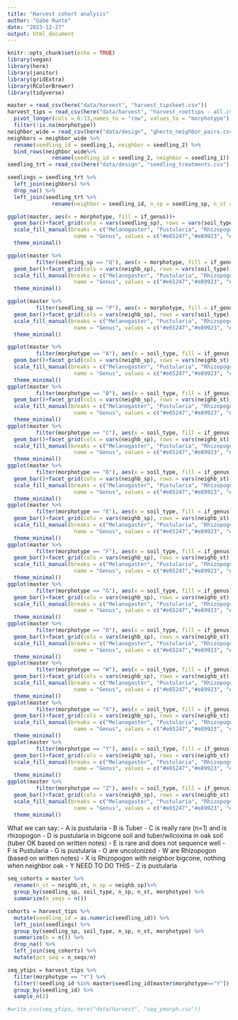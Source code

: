 ```yaml
---
title: "Harvest cohort analysis"
author: "Gabe Runte"
date: "2023-12-27"
output: html_document
---
```


```r
knitr::opts_chunk$set(echo = TRUE)
library(vegan)
library(here)
library(janitor)
library(gridExtra)
library(RColorBrewer)
library(tidyverse)
```

```r
master = read_csv(here("data/harvest", "harvest_tipsheet.csv"))
harvest_tips = read_csv(here("data/harvest", "harvest_roottips - all.csv")) %>% 
  pivot_longer(cols = 6:13,names_to = "row", values_to = "morphotype") %>% 
  filter(!is.na(morphotype))
neighbor_wide = read_csv(here("data/design", "ghecto_neighbor_pairs.csv"))
neighbors = neighbor_wide %>% 
  rename(seedling_id = seedling_1, neighbor = seedling_2) %>% 
  bind_rows(neighbor_wide%>% 
              rename(seedling_id = seedling_2, neighbor = seedling_1))
seedling_trt = read_csv(here("data/design", "seedling_treatments.csv"))

seedlings = seedling_trt %>% 
  left_join(neighbors) %>% 
  drop_na() %>% 
  left_join(seedling_trt %>% 
              rename(neighbor = seedling_id, n_sp = seedling_sp, n_st = soil_type))
```


```r
ggplot(master, aes(x = morphotype, fill = if_genus))+
  geom_bar()+facet_grid(cols = vars(seedling_sp), rows = vars(soil_type), scales = "free")+
  scale_fill_manual(breaks = c("Melanogaster", "Pustularia", "Rhizopogon", "Tuber", "Wilcoxina", "Bad Seq", "PCR Fail"),
                     name = "Genus", values = c("#e65247","#e89923", "#f0dc5d", "#4dc44d", "#4287f5", "darkgray", "gray"))+
  theme_minimal()
```


```r
ggplot(master %>% 
         filter(seedling_sp == "Q"), aes(x = morphotype, fill = if_genus))+
  geom_bar()+facet_grid(cols = vars(neighb_sp), rows = vars(soil_type), scales = "free")+
  scale_fill_manual(breaks = c("Melanogaster", "Pustularia", "Rhizopogon", "Tuber", "Wilcoxina", "Bad Seq", "PCR Fail"),
                     name = "Genus", values = c("#e65247","#e89923", "#f0dc5d", "#4dc44d", "#4287f5", "darkgray", "gray"))+
  theme_minimal()

ggplot(master %>% 
         filter(seedling_sp == "P"), aes(x = morphotype, fill = if_genus))+
  geom_bar()+facet_grid(cols = vars(neighb_sp), rows = vars(soil_type), scales = "free")+
  scale_fill_manual(breaks = c("Melanogaster", "Pustularia", "Rhizopogon", "Tuber", "Wilcoxina", "Bad Seq", "PCR Fail"),
                     name = "Genus", values = c("#e65247","#e89923", "#f0dc5d", "#4dc44d", "#4287f5", "darkgray", "gray"))+
  theme_minimal()
```


```r
ggplot(master %>% 
         filter(morphotype == "A"), aes(x = soil_type, fill = if_genus))+
  geom_bar()+facet_grid(cols = vars(neighb_sp), rows = vars(neighb_st), scales = "free")+
  scale_fill_manual(breaks = c("Melanogaster", "Pustularia", "Rhizopogon", "Tuber", "Wilcoxina", "Bad Seq", "PCR Fail"),
                     name = "Genus", values = c("#e65247","#e89923", "#f0dc5d", "#4dc44d", "#4287f5", "darkgray", "gray"))+
  theme_minimal()
ggplot(master %>% 
         filter(morphotype == "B"), aes(x = soil_type, fill = if_genus))+
  geom_bar()+facet_grid(cols = vars(neighb_sp), rows = vars(neighb_st), scales = "free")+
  scale_fill_manual(breaks = c("Melanogaster", "Pustularia", "Rhizopogon", "Tuber", "Wilcoxina", "Bad Seq", "PCR Fail"),
                     name = "Genus", values = c("#e65247","#e89923", "#f0dc5d", "#4dc44d", "#4287f5", "darkgray", "gray"))+
  theme_minimal()
ggplot(master %>% 
         filter(morphotype == "C"), aes(x = soil_type, fill = if_genus))+
  geom_bar()+facet_grid(cols = vars(neighb_sp), rows = vars(neighb_st), scales = "free")+
  scale_fill_manual(breaks = c("Melanogaster", "Pustularia", "Rhizopogon", "Tuber", "Wilcoxina", "Bad Seq", "PCR Fail"),
                     name = "Genus", values = c("#e65247","#e89923", "#f0dc5d", "#4dc44d", "#4287f5", "darkgray", "gray"))+
  theme_minimal()
ggplot(master %>% 
         filter(morphotype == "D"), aes(x = soil_type, fill = if_genus, color = as.factor(seedling_id)))+
  geom_bar()+facet_grid(cols = vars(neighb_sp), rows = vars(neighb_st), scales = "free")+
  scale_fill_manual(breaks = c("Melanogaster", "Pustularia", "Rhizopogon", "Tuber", "Wilcoxina", "Bad Seq", "PCR Fail"),
                     name = "Genus", values = c("#e65247","#e89923", "#f0dc5d", "#4dc44d", "#4287f5", "darkgray", "gray"))+
  theme_minimal()
ggplot(master %>% 
         filter(morphotype == "E"), aes(x = soil_type, fill = if_genus))+
  geom_bar()+facet_grid(cols = vars(neighb_sp), rows = vars(neighb_st), scales = "free")+
  scale_fill_manual(breaks = c("Melanogaster", "Pustularia", "Rhizopogon", "Tuber", "Wilcoxina", "Bad Seq", "PCR Fail"),
                     name = "Genus", values = c("#e65247","#e89923", "#f0dc5d", "#4dc44d", "#4287f5", "darkgray", "gray"))+
  theme_minimal()
ggplot(master %>% 
         filter(morphotype == "F"), aes(x = soil_type, fill = if_genus))+
  geom_bar()+facet_grid(cols = vars(neighb_sp), rows = vars(neighb_st), scales = "free")+
  scale_fill_manual(breaks = c("Melanogaster", "Pustularia", "Rhizopogon", "Tuber", "Wilcoxina", "Bad Seq", "PCR Fail"),
                     name = "Genus", values = c("#e65247","#e89923", "#f0dc5d", "#4dc44d", "#4287f5", "darkgray", "gray"))+
  theme_minimal()
ggplot(master %>% 
         filter(morphotype == "G"), aes(x = soil_type, fill = if_genus))+
  geom_bar()+facet_grid(cols = vars(neighb_sp), rows = vars(neighb_st), scales = "free")+
  scale_fill_manual(breaks = c("Melanogaster", "Pustularia", "Rhizopogon", "Tuber", "Wilcoxina", "Bad Seq", "PCR Fail"),
                     name = "Genus", values = c("#e65247","#e89923", "#f0dc5d", "#4dc44d", "#4287f5", "darkgray", "gray"))+
  theme_minimal()
ggplot(master %>% 
         filter(morphotype == "O"), aes(x = soil_type, fill = if_genus))+
  geom_bar()+facet_grid(cols = vars(neighb_sp), rows = vars(neighb_st), scales = "free")+
  scale_fill_manual(breaks = c("Melanogaster", "Pustularia", "Rhizopogon", "Tuber", "Wilcoxina", "Bad Seq", "PCR Fail"),
                     name = "Genus", values = c("#e65247","#e89923", "#f0dc5d", "#4dc44d", "#4287f5", "darkgray", "gray"))+
  theme_minimal()
ggplot(master %>% 
         filter(morphotype == "W"), aes(x = soil_type, fill = if_genus))+
  geom_bar()+facet_grid(cols = vars(neighb_sp), rows = vars(neighb_st), scales = "free")+
  scale_fill_manual(breaks = c("Melanogaster", "Pustularia", "Rhizopogon", "Tuber", "Wilcoxina", "Bad Seq", "PCR Fail"),
                     name = "Genus", values = c("#e65247","#e89923", "#f0dc5d", "#4dc44d", "#4287f5", "darkgray", "gray"))+
  theme_minimal()
ggplot(master %>% 
         filter(morphotype == "X"), aes(x = soil_type, fill = if_genus))+
  geom_bar()+facet_grid(cols = vars(neighb_sp), rows = vars(neighb_st), scales = "free")+
  scale_fill_manual(breaks = c("Melanogaster", "Pustularia", "Rhizopogon", "Tuber", "Wilcoxina", "Bad Seq", "PCR Fail"),
                     name = "Genus", values = c("#e65247","#e89923", "#f0dc5d", "#4dc44d", "#4287f5", "darkgray", "gray"))+
  theme_minimal()
ggplot(master %>% 
         filter(morphotype == "Y"), aes(x = soil_type, fill = if_genus))+
  geom_bar()+facet_grid(cols = vars(neighb_sp), rows = vars(neighb_st), scales = "free")+
  scale_fill_manual(breaks = c("Melanogaster", "Pustularia", "Rhizopogon", "Tuber", "Wilcoxina", "Bad Seq", "PCR Fail"),
                     name = "Genus", values = c("#e65247","#e89923", "#f0dc5d", "#4dc44d", "#4287f5", "darkgray", "gray"))+
  theme_minimal()
ggplot(master %>% 
         filter(morphotype == "Z"), aes(x = soil_type, fill = if_genus))+
  geom_bar()+facet_grid(cols = vars(neighb_sp), rows = vars(neighb_st), scales = "free")+
  scale_fill_manual(breaks = c("Melanogaster", "Pustularia", "Rhizopogon", "Tuber", "Wilcoxina", "Bad Seq", "PCR Fail"),
                     name = "Genus", values = c("#e65247","#e89923", "#f0dc5d", "#4dc44d", "#4287f5", "darkgray", "gray"))+
  theme_minimal()
```
What we can say:
- A is pustularia
- B is Tuber
- C is really rare (n=1) and is rhizopogon
- D is pustularia in bigcone soil and tuber/wilcoxina in oak soil (tuber OK based on written notes)
- E is rare and does not sequence well
- F is Pustularia
- G is pustularia
- O are uncolonized
- W are Rhizopogon (based on written notes)
- X is Rhizopogon with neighbor bigcone, nothing when neighbor oak
- Y NEED TO DO THIS
- Z is pustularia



```r
seq_cohorts = master %>% 
  rename(n_st = neighb_st, n_sp = neighb_sp)%>% 
  group_by(seedling_sp, soil_type, n_sp, n_st, morphotype) %>% 
  summarize(n_seqs = n())

cohorts = harvest_tips %>% 
  mutate(seedling_id = as.numeric(seedling_id)) %>% 
  left_join(seedlings) %>% 
  group_by(seedling_sp, soil_type, n_sp, n_st, morphotype) %>% 
  summarize(n = n()) %>% 
  drop_na() %>% 
  left_join(seq_cohorts) %>% 
  mutate(pct_seq = n_seqs/n)


```

```r
seq_ytips = harvest_tips %>% 
  filter(morphotype == "Y") %>% 
  filter(!seedling_id %in% master$seedling_id[master$morphotype=="Y"]) %>% 
  group_by(seedling_id) %>% 
  sample_n(2)

#write_csv(seq_ytips, here("data/harvest", "seq_ymorph.csv"))
```

